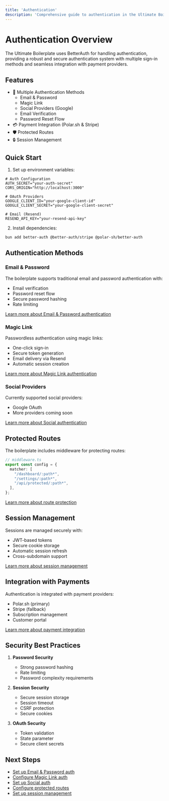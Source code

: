 ```yaml
---
title: 'Authentication'
description: 'Comprehensive guide to authentication in the Ultimate Boilerplate'
---
```


# Authentication Overview

The Ultimate Boilerplate uses BetterAuth for handling authentication, providing a robust and secure authentication system with multiple sign-in methods and seamless integration with payment providers.

## Features

- 🔐 Multiple Authentication Methods
  - Email & Password
  - Magic Link
  - Social Providers (Google)
  - Email Verification
  - Password Reset Flow
- 💳 Payment Integration (Polar.sh & Stripe)
- 🛡️ Protected Routes
- 🔒 Session Management

## Quick Start

1. Set up environment variables:

```env
# Auth Configuration
AUTH_SECRET="your-auth-secret"
CORS_ORIGIN="http://localhost:3000"

# OAuth Providers
GOOGLE_CLIENT_ID="your-google-client-id"
GOOGLE_CLIENT_SECRET="your-google-client-secret"

# Email (Resend)
RESEND_API_KEY="your-resend-api-key"
```

2. Install dependencies:

```bash
bun add better-auth @better-auth/stripe @polar-sh/better-auth
```

## Authentication Methods

### Email & Password

The boilerplate supports traditional email and password authentication with:

- Email verification
- Password reset flow
- Secure password hashing
- Rate limiting

[Learn more about Email & Password authentication](/auth/email-password)

### Magic Link

Passwordless authentication using magic links:

- One-click sign-in
- Secure token generation
- Email delivery via Resend
- Automatic session creation

[Learn more about Magic Link authentication](/auth/magic-link)

### Social Providers

Currently supported social providers:

- Google OAuth
- More providers coming soon

[Learn more about Social authentication](/auth/social)

## Protected Routes

The boilerplate includes middleware for protecting routes:

```typescript
// middleware.ts
export const config = {
  matcher: [
    "/dashboard/:path*",
    "/settings/:path*",
    "/api/protected/:path*",
  ],
};
```

[Learn more about route protection](/auth/protected-routes)

## Session Management

Sessions are managed securely with:

- JWT-based tokens
- Secure cookie storage
- Automatic session refresh
- Cross-subdomain support

[Learn more about session management](/auth/sessions)

## Integration with Payments

Authentication is integrated with payment providers:

- Polar.sh (primary)
- Stripe (fallback)
- Subscription management
- Customer portal

[Learn more about payment integration](/payments/overview)

## Security Best Practices

1. **Password Security**
   - Strong password hashing
   - Rate limiting
   - Password complexity requirements

2. **Session Security**
   - Secure session storage
   - Session timeout
   - CSRF protection
   - Secure cookies

3. **OAuth Security**
   - Token validation
   - State parameter
   - Secure client secrets

## Next Steps

- [Set up Email & Password auth](/auth/email-password)
- [Configure Magic Link auth](/auth/magic-link)
- [Set up Social auth](/auth/social)
- [Configure protected routes](/auth/protected-routes)
- [Set up session management](/auth/sessions) 